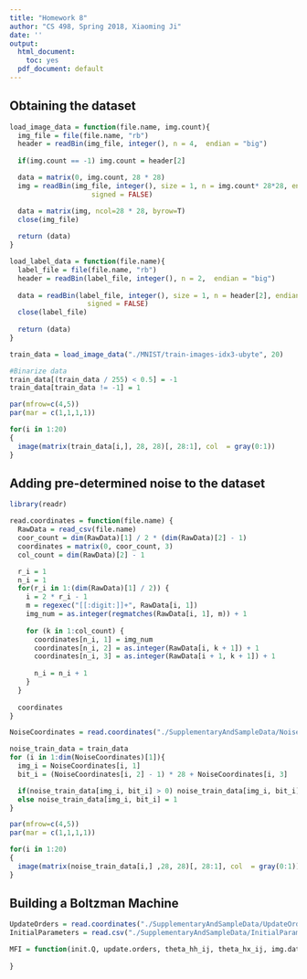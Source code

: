 ```yaml
---
title: "Homework 8"
author: "CS 498, Spring 2018, Xiaoming Ji"
date: ''
output:
  html_document:
    toc: yes
  pdf_document: default
---
```


## Obtaining the dataset

```r
load_image_data = function(file.name, img.count){
  img_file = file(file.name, "rb")
  header = readBin(img_file, integer(), n = 4,  endian = "big")
  
  if(img.count == -1) img.count = header[2]

  data = matrix(0, img.count, 28 * 28)
  img = readBin(img_file, integer(), size = 1, n = img.count* 28*28, endian = "big", 
                    signed = FALSE)

  data = matrix(img, ncol=28 * 28, byrow=T)
  close(img_file)
  
  return (data)
}

load_label_data = function(file.name){
  label_file = file(file.name, "rb")
  header = readBin(label_file, integer(), n = 2,  endian = "big")
  
  data = readBin(label_file, integer(), size = 1, n = header[2], endian = "big", 
                   signed = FALSE)
  close(label_file)
  
  return (data)
}

train_data = load_image_data("./MNIST/train-images-idx3-ubyte", 20)

#Binarize data
train_data[(train_data / 255) < 0.5] = -1
train_data[train_data != -1] = 1
```

```r
par(mfrow=c(4,5))
par(mar = c(1,1,1,1))

for(i in 1:20)
{
  image(matrix(train_data[i,], 28, 28)[, 28:1], col  = gray(0:1))
}
```

## Adding pre-determined noise to the dataset

```r
library(readr)

read.coordinates = function(file.name) {
  RawData = read_csv(file.name)
  coor_count = dim(RawData)[1] / 2 * (dim(RawData)[2] - 1)
  coordinates = matrix(0, coor_count, 3)
  col_count = dim(RawData)[2] - 1

  r_i = 1
  n_i = 1
  for(r_i in 1:(dim(RawData)[1] / 2)) {
    i = 2 * r_i - 1
    m = regexec("[[:digit:]]+", RawData[i, 1])
    img_num = as.integer(regmatches(RawData[i, 1], m)) + 1
    
    for (k in 1:col_count) {
      coordinates[n_i, 1] = img_num
      coordinates[n_i, 2] = as.integer(RawData[i, k + 1]) + 1
      coordinates[n_i, 3] = as.integer(RawData[i + 1, k + 1]) + 1
      
      n_i = n_i + 1
    }
  }
  
  coordinates
}
```

```r
NoiseCoordinates = read.coordinates("./SupplementaryAndSampleData/NoiseCoordinates.csv")

noise_train_data = train_data
for (i in 1:dim(NoiseCoordinates)[1]){
  img_i = NoiseCoordinates[i, 1]
  bit_i = (NoiseCoordinates[i, 2] - 1) * 28 + NoiseCoordinates[i, 3]

  if(noise_train_data[img_i, bit_i] > 0) noise_train_data[img_i, bit_i] = -1
  else noise_train_data[img_i, bit_i] = 1
}

par(mfrow=c(4,5))
par(mar = c(1,1,1,1))

for(i in 1:20)
{
  image(matrix(noise_train_data[i,] ,28, 28)[, 28:1], col  = gray(0:1))
}
```

## Building a Boltzman Machine

```r
UpdateOrders = read.coordinates("./SupplementaryAndSampleData/UpdateOrderCoordinates.csv")
InitialParameters = read.csv("./SupplementaryAndSampleData/InitialParametersModel.csv", header=FALSE)
```

```r

MFI = function(init.Q, update.orders, theta_hh_ij, theta_hx_ij, img.data, iterations){
  
}
```


